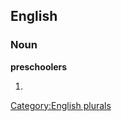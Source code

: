 
==English==

===Noun===
'''preschoolers'''

# {{plural of|[[preschooler]]}}

[[Category:English plurals]]